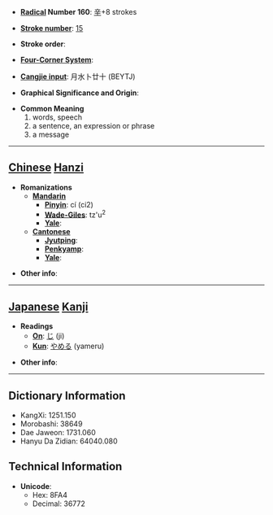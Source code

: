 * '''[[Wiktionary:Chinese radical index| Radical]] Number 160''': [[Wiktionary:Chinese radical index 辛|辛]]+8 strokes

* '''[[Wiktionary:Chinese total strokes index|Stroke number]]''': [[Wiktionary:Chinese total strokes index 15|15]]

* '''Stroke order''': 

* '''[[Wiktionary:Chinese four corner index|Four-Corner System]]''': 

* '''[[Wiktionary:Chinese Cangjie index|Cangjie input]]''': 月水卜廿十 (BEYTJ)

* '''Graphical Significance and Origin''': 

* '''Common Meaning'''
*#words, speech
*# a sentence, an expression or phrase
*# a message


----

== [[Chinese]] [[Hanzi]] ==

* '''Romanizations'''
** '''[[Mandarin]]'''
*** '''[[Pinyin]]''': cí (ci2)
*** '''[[Wade-Giles]]''': tz'u<sup>2</sup>
*** '''[[Yale]]''': 
** '''[[Cantonese]]'''
*** '''[[Jyutping]]''':
*** '''[[Penkyamp]]''': 
*** '''[[Yale]]''': 

* '''Other info''': 

----

== [[Japanese]] [[Kanji]] ==

* '''Readings'''
** '''[[On]]''': [[じ]] (ji)
** '''[[Kun]]''': [[やめる]] (yameru)

* '''Other info''':  

----

== Dictionary Information ==

* KangXi: 1251.150
* Morobashi: 38649
* Dae Jaweon: 1731.060
* Hanyu Da Zidian: 64040.080

== Technical Information ==

* '''Unicode''':
** Hex: 8FA4
** Decimal: 36772